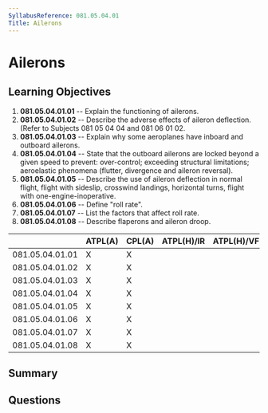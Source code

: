 ```yaml
---
SyllabusReference: 081.05.04.01
Title: Ailerons
---
```


# Ailerons

## Learning Objectives

1. **081.05.04.01.01** -- Explain the functioning of ailerons.
2. **081.05.04.01.02** -- Describe the adverse effects of aileron deflection.
   (Refer to Subjects 081 05 04 04 and 081 06 01 02.
3. **081.05.04.01.03** -- Explain why some aeroplanes have inboard and outboard
   ailerons.
4. **081.05.04.01.04** -- State that the outboard ailerons are locked beyond a
   given speed to prevent: over-control; exceeding structural limitations;
   aeroelastic phenomena (flutter, divergence and aileron reversal).
5. **081.05.04.01.05** -- Describe the use of aileron deflection in normal flight,
   flight with sideslip, crosswind landings, horizontal turns, flight with
   one-engine-inoperative.
6. **081.05.04.01.06** -- Define "roll rate".
7. **081.05.04.01.07** -- List the factors that affect roll rate.
8. **081.05.04.01.08** -- Describe flaperons and aileron droop.

|                 | ATPL(A) | CPL(A) | ATPL(H)/IR | ATPL(H)/VFR | CPL(H) | IR  | CBIR(A) |
| --------------- | ------- | ------ | ---------- | ----------- | ------ | --- | ------- |
| 081.05.04.01.01 | X       | X      |            |             |        |     |         |
| 081.05.04.01.02 | X       | X      |            |             |        |     |         |
| 081.05.04.01.03 | X       | X      |            |             |        |     |         |
| 081.05.04.01.04 | X       | X      |            |             |        |     |         |
| 081.05.04.01.05 | X       | X      |            |             |        |     |         |
| 081.05.04.01.06 | X       | X      |            |             |        |     |         |
| 081.05.04.01.07 | X       | X      |            |             |        |     |         |
| 081.05.04.01.08 | X       | X      |            |             |        |     |         |

## Summary

## Questions
